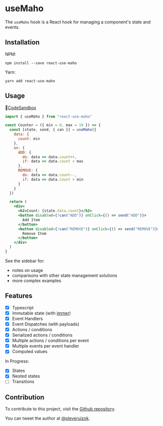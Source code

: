 # useMaho

The `useMaho` hook is a React hook for managing a component's state and events.

## Installation

NPM:

```
npm install --save react-use-maho
```

Yarn:

```
yarn add react-use-maho
```

## Usage

🔗[CodeSandbox](https://codesandbox.io/s/solitary-dew-i9c06)

```jsx
import { useMaho } from "react-use-maho"

const Counter = ({ min = 0, max = 10 }) => {
  const [state, send, { can }] = useMaho({
    data: {
      count: min
    },
    on: {
      ADD: {
        do: data => data.count++,
        if: data => data.count < max
      },
      REMOVE: {
        do: data => data.count--,
        if: data => data.count > min
      }
    }
  })

  return (
    <div>
      <h2>Count: {state.data.count}</h2>
      <button disabled={!can("ADD")} onClick={() => send("ADD")}>
        Add Item
      </button>
      <button disabled={!can("REMOVE")} onClick={() => send("REMOVE")}>
        Remove Item
      </button>
    </div>
  )
}
```

See the sidebar for:

- notes on usage
- comparisons with other state management solutions
- more complex examples

## Features

- [x] Typescript
- [x] Immutable state (with [immer](https://immerjs.github.io/))
- [x] Event Handlers
- [x] Event Dispatches (with payloads)
- [x] Actions / conditions
- [x] Serialized actions / conditions
- [x] Multiple actions / conditions per event
- [x] Multiple events per event handler
- [x] Computed values

In Progress:

- [x] States
- [x] Nested states
- [ ] Transitions

## Contribution

To contribute to this project, visit the
[Github repository](https://github.com/steveruizok/react-use-maho).

You can tweet the author at [@steveruizok](http://twitter.com/steveruizok).

